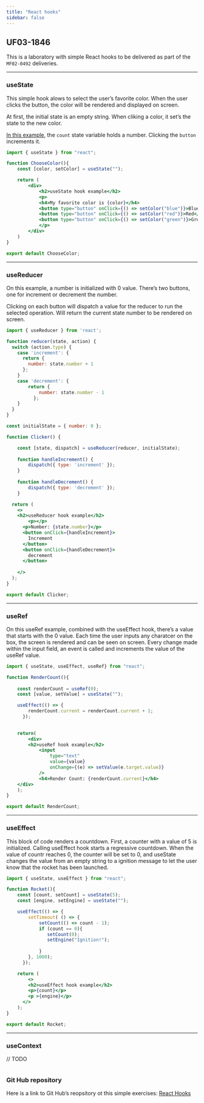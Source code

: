 ```yaml
---
title: "React hooks"
sidebar: false
---
```


## UF03-1846

This is a laboratory with simple React hooks to be delivered as part of the `MF02-0492` deliveries.

---

### useState  

This simple hook alows to select the user's favorite color. When the user clicks the button, the color will be rendered and displayed on screen.

At first, the initial state is an empty string. When cliking a color, it set's the state to the new color.


[In this example](https://beta.reactjs.org/reference/react/useState#examples-basic){.external}, the ``count`` state variable holds a number. Clicking the ``button`` increments it.

``` .jsx
import { useState } from "react";

function ChooseColor(){
    const [color, setColor] = useState("");

    return (
        <div>
            <h2>useState hook example</h2>
            <p>
            <h4>My favorite color is {color}</h4>
            <button type="button" onClick={() => setColor("blue")}>Blue</button>
            <button type="button" onClick={() => setColor("red")}>Red</button>
            <button type="button" onClick={() => setColor("green")}>Green</button>
            </p>
        </div>     
    )
}

export default ChooseColor;
```

---

### useReducer

On this example, a number is initialized with 0 value. There's two buttons, one for increment or decrement the number.

Clicking on each button will dispatch a value for the reducer to run the selected operation. Will return the current state number to be rendered on screen.

``` .jsx
import { useReducer } from 'react';

function reducer(state, action) {
  switch (action.type) {
    case 'increment': {
      return {
        number: state.number + 1
      };
    }
    case 'decrement': {
        return {
            number: state.number - 1
          };
    }
  }
}

const initialState = { number: 0 };

function Clicker() {

    const [state, dispatch] = useReducer(reducer, initialState);
    
    function handleIncrement() {
        dispatch({ type: 'increment' });
    }
    
    function handleDecrement() {
        dispatch({ type: 'decrement' }); 
    }

  return (
    <>
    <h2>useReducer hook example</h2>
        <p></p>
      <p>Number: {state.number}</p>
      <button onClick={handleIncrement}>
        Increment
      </button>
      <button onClick={handleDecrement}>
        decrement
      </button>
      
    </>
  );
}

export default Clicker;
```

---

### useRef

On this useRef example, combined with the useEffect hook, there's a value that starts with the 0 value.
Each time the user inputs any charatcer on the box, the screen is rendered and can be seen on screen.
Every change made within the input field, an event is called and increments the value of the useRef value.


``` .jsx
import { useState, useEffect, useRef} from "react";

function RenderCount(){
    
    const renderCount = useRef(0);
    const [value, setValue] = useState("");

    useEffect(() => {
        renderCount.current = renderCount.current + 1;
      });
    

    return(
        <div>
        <h2>useRef hook example</h2>
            <input
                type="text"
                value={value}
                onChange={(e) => setValue(e.target.value)}
            />
            <h4>Render Count: {renderCount.current}</h4>
    </div>  
    );
}

export default RenderCount;

```

---

### useEffect

This block of code renders a countdown. First, a counter with a value of 5 is initialized. Calling useEffect hook starts a regressive countdown. When the value of countr reaches 0, the counter will be set to 0, and useState changes the value from an empty string to a ignition message to let the user know that the rocket has been launched.

``` .jsx
import { useState, useEffect } from "react";

function Rocket(){
    const [count, setCount] = useState(5);
    const [engine, setEngine] = useState("");

    useEffect(() => {
        setTimeout( () => {
            setCount(() => count - 1);
            if (count == 0){
               setCount(0);
               setEngine("Ignition!");
           
            }
        }, 1000);
      });

    return (
        <>
        <h2>useEffect hook example</h2>
        <p>{count}</p>
        <p >{engine}</p>
      </>
    );
}

export default Rocket;

```

---
### useContext

// TODO 
<!-- https://dmitripavlutin.com/react-context-and-usecontext/ -->

``` .jsx

```

### Git Hub repository

Here is a link to Git Hub's reopsitory ot this simple exercises:
[React Hooks](https://github.com/vcalvache/react-labs/tree/main/deilveries)

